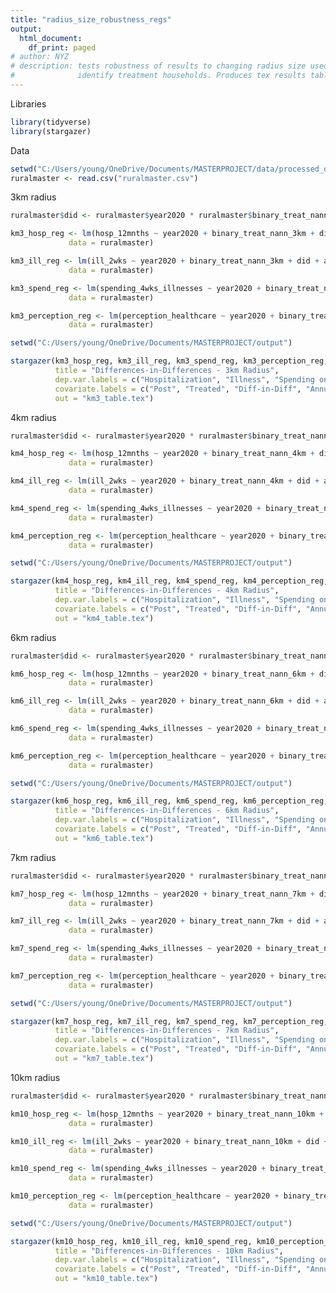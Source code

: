 ---
title: "radius_size_robustness_regs"
output:
  html_document:
    df_print: paged
# author: NYZ
# description: tests robustness of results to changing radius size used to
#              identify treatment households. Produces tex results tables.
---

Libraries
```{r}
library(tidyverse)
library(stargazer)
```


Data
```{r}
setwd("C:/Users/young/OneDrive/Documents/MASTERPROJECT/data/processed_data")
ruralmaster <- read.csv("ruralmaster.csv")
```



3km radius
```{r}
ruralmaster$did <- ruralmaster$year2020 * ruralmaster$binary_treat_nann_3km

km3_hosp_reg <- lm(hosp_12mnths ~ year2020 + binary_treat_nann_3km + did + annual_mean_temp + annual_precipitation + floods + real_annual_consump + hh_size, 
             data = ruralmaster)

km3_ill_reg <- lm(ill_2wks ~ year2020 + binary_treat_nann_3km + did + annual_mean_temp + annual_precipitation + floods + real_annual_consump + hh_size, 
             data = ruralmaster)

km3_spend_reg <- lm(spending_4wks_illnesses ~ year2020 + binary_treat_nann_3km + did + annual_mean_temp + annual_precipitation + floods + real_annual_consump + hh_size,
             data = ruralmaster)

km3_perception_reg <- lm(perception_healthcare ~ year2020 + binary_treat_nann_3km + did + annual_mean_temp + annual_precipitation + floods + real_annual_consump + hh_size, 
             data = ruralmaster)
```

```{r}
setwd("C:/Users/young/OneDrive/Documents/MASTERPROJECT/output")

stargazer(km3_hosp_reg, km3_ill_reg, km3_spend_reg, km3_perception_reg,
          title = "Differences-in-Differences - 3km Radius",
          dep.var.labels = c("Hospitalization", "Illness", "Spending on Illnesses", "Perception Healthcare"),
          covariate.labels = c("Post", "Treated", "Diff-in-Diff", "Annual Mean Temp", "Annual Mean Precip", "Floods", "Real Annual Consump", "HH Size"),
          out = "km3_table.tex")
```

4km radius
```{r}
ruralmaster$did <- ruralmaster$year2020 * ruralmaster$binary_treat_nann_4km

km4_hosp_reg <- lm(hosp_12mnths ~ year2020 + binary_treat_nann_4km + did + annual_mean_temp + annual_precipitation + floods + real_annual_consump + hh_size, 
             data = ruralmaster)

km4_ill_reg <- lm(ill_2wks ~ year2020 + binary_treat_nann_4km + did + annual_mean_temp + annual_precipitation + floods + real_annual_consump + hh_size, 
             data = ruralmaster)

km4_spend_reg <- lm(spending_4wks_illnesses ~ year2020 + binary_treat_nann_4km + did + annual_mean_temp + annual_precipitation + floods + real_annual_consump + hh_size,
             data = ruralmaster)

km4_perception_reg <- lm(perception_healthcare ~ year2020 + binary_treat_nann_4km + did + annual_mean_temp + annual_precipitation + floods + real_annual_consump + hh_size, 
             data = ruralmaster)
```

```{r}
setwd("C:/Users/young/OneDrive/Documents/MASTERPROJECT/output")

stargazer(km4_hosp_reg, km4_ill_reg, km4_spend_reg, km4_perception_reg,
          title = "Differences-in-Differences - 4km Radius",
          dep.var.labels = c("Hospitalization", "Illness", "Spending on Illnesses", "Perception Healthcare"),
          covariate.labels = c("Post", "Treated", "Diff-in-Diff", "Annual Mean Temp", "Annual Mean Precip", "Floods", "Real Annual Consump", "HH Size"),
          out = "km4_table.tex")
```


6km radius
```{r}
ruralmaster$did <- ruralmaster$year2020 * ruralmaster$binary_treat_nann_6km

km6_hosp_reg <- lm(hosp_12mnths ~ year2020 + binary_treat_nann_6km + did + annual_mean_temp + annual_precipitation + floods + real_annual_consump + hh_size, 
             data = ruralmaster)

km6_ill_reg <- lm(ill_2wks ~ year2020 + binary_treat_nann_6km + did + annual_mean_temp + annual_precipitation + floods + real_annual_consump + hh_size, 
             data = ruralmaster)

km6_spend_reg <- lm(spending_4wks_illnesses ~ year2020 + binary_treat_nann_6km + did + annual_mean_temp + annual_precipitation + floods + real_annual_consump + hh_size,
             data = ruralmaster)

km6_perception_reg <- lm(perception_healthcare ~ year2020 + binary_treat_nann_6km + did + annual_mean_temp + annual_precipitation + floods + real_annual_consump + hh_size, 
             data = ruralmaster)

```

```{r}
setwd("C:/Users/young/OneDrive/Documents/MASTERPROJECT/output")

stargazer(km6_hosp_reg, km6_ill_reg, km6_spend_reg, km6_perception_reg,
          title = "Differences-in-Differences - 6km Radius",
          dep.var.labels = c("Hospitalization", "Illness", "Spending on Illnesses", "Perception Healthcare"),
          covariate.labels = c("Post", "Treated", "Diff-in-Diff", "Annual Mean Temp", "Annual Mean Precip", "Floods", "Real Annual Consump", "HH Size"),
          out = "km6_table.tex")
```


7km radius
```{r}
ruralmaster$did <- ruralmaster$year2020 * ruralmaster$binary_treat_nann_7km

km7_hosp_reg <- lm(hosp_12mnths ~ year2020 + binary_treat_nann_7km + did + annual_mean_temp + annual_precipitation + floods + real_annual_consump + hh_size, 
             data = ruralmaster)

km7_ill_reg <- lm(ill_2wks ~ year2020 + binary_treat_nann_7km + did + annual_mean_temp + annual_precipitation + floods + real_annual_consump + hh_size, 
             data = ruralmaster)

km7_spend_reg <- lm(spending_4wks_illnesses ~ year2020 + binary_treat_nann_7km + did + annual_mean_temp + annual_precipitation + floods + real_annual_consump + hh_size,
             data = ruralmaster)

km7_perception_reg <- lm(perception_healthcare ~ year2020 + binary_treat_nann_7km + did + annual_mean_temp + annual_precipitation + floods + real_annual_consump + hh_size, 
             data = ruralmaster)
```



```{r}
setwd("C:/Users/young/OneDrive/Documents/MASTERPROJECT/output")

stargazer(km7_hosp_reg, km7_ill_reg, km7_spend_reg, km7_perception_reg,
          title = "Differences-in-Differences - 7km Radius",
          dep.var.labels = c("Hospitalization", "Illness", "Spending on Illnesses", "Perception Healthcare"),
          covariate.labels = c("Post", "Treated", "Diff-in-Diff", "Annual Mean Temp", "Annual Mean Precip", "Floods", "Real Annual Consump", "HH Size"),
          out = "km7_table.tex")
```


10km radius
```{r}
ruralmaster$did <- ruralmaster$year2020 * ruralmaster$binary_treat_nann_10km

km10_hosp_reg <- lm(hosp_12mnths ~ year2020 + binary_treat_nann_10km + did + annual_mean_temp + annual_precipitation + floods + real_annual_consump + hh_size, 
             data = ruralmaster)

km10_ill_reg <- lm(ill_2wks ~ year2020 + binary_treat_nann_10km + did + annual_mean_temp + annual_precipitation + floods + real_annual_consump + hh_size, 
             data = ruralmaster)

km10_spend_reg <- lm(spending_4wks_illnesses ~ year2020 + binary_treat_nann_10km + did + annual_mean_temp + annual_precipitation + floods + real_annual_consump + hh_size,
             data = ruralmaster)

km10_perception_reg <- lm(perception_healthcare ~ year2020 + binary_treat_nann_10km + did + annual_mean_temp + annual_precipitation + floods + real_annual_consump + hh_size, 
             data = ruralmaster)
```


```{r}
setwd("C:/Users/young/OneDrive/Documents/MASTERPROJECT/output")

stargazer(km10_hosp_reg, km10_ill_reg, km10_spend_reg, km10_perception_reg,
          title = "Differences-in-Differences - 10km Radius",
          dep.var.labels = c("Hospitalization", "Illness", "Spending on Illnesses", "Perception Healthcare"),
          covariate.labels = c("Post", "Treated", "Diff-in-Diff", "Annual Mean Temp", "Annual Mean Precip", "Floods", "Real Annual Consump", "HH Size"),
          out = "km10_table.tex")
```
